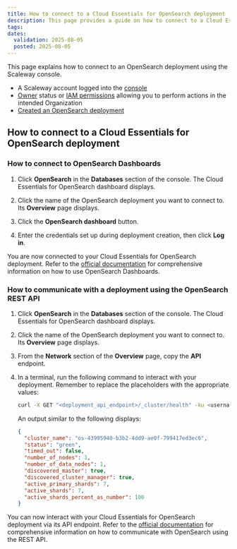 ```yaml
---
title: How to connect to a Cloud Essentials for OpenSearch deployment
description: This page provides a guide on how to connect to a Cloud Essentials for OpenSearch deployment using the Scaleway console.
tags:
dates:
  validation: 2025-08-05
  posted: 2025-08-05
---
```



This page explains how to connect to an OpenSearch deployment using the Scaleway console.

<Requirements />

- A Scaleway account logged into the [console](https://console.scaleway.com)
- [Owner](/iam/concepts/#owner) status or [IAM permissions](/iam/concepts/#permission) allowing you to perform actions in the intended Organization
- [Created an OpenSearch deployment](/opensearch/how-to/create-opensearch-deployment/)

## How to connect to a Cloud Essentials for OpenSearch deployment

### How to connect to OpenSearch Dashboards

1. Click **OpenSearch** in the **Databases** section of the console. The Cloud Essentials for OpenSearch dashboard displays.

2. Click the name of the OpenSearch deployment you want to connect to. Its **Overview** page displays.

3. Click the **OpenSearch dashboard** button.

4. Enter the credentials set up during deployment creation, then click **Log in**. 

You are now connected to your Cloud Essentials for OpenSearch deployment. Refer to the [official documentation](https://docs.opensearch.org/2.19/dashboards/) for comprehensive information on how to use OpenSearch Dashboards.

### How to communicate with a deployment using the OpenSearch REST API

1. Click **OpenSearch** in the **Databases** section of the console. The Cloud Essentials for OpenSearch dashboard displays.

2. Click the name of the OpenSearch deployment you want to connect to. Its **Overview** page displays.

3. From the **Network** section of the **Overview** page, copy the **API** endpoint.

4. In a terminal, run the following command to interact with your deployment. Remember to replace the placeholders with the appropriate values:

    ```bash
    curl -X GET "<deployment_api_endpoint>/_cluster/health" -ku <username>:<password>
    ```

    An output similar to the following displays:

    ```json
    {
      "cluster_name": "os-43995940-b3b2-4dd9-ae0f-799417ed3ec6",
      "status": "green",
      "timed_out": false,
      "number_of_nodes": 1,
      "number_of_data_nodes": 1,
      "discovered_master": true,
      "discovered_cluster_manager": true,
      "active_primary_shards": 7,
      "active_shards": 7,
      "active_shards_percent_as_number": 100
    }
    ```

You can now interact with your Cloud Essentials for OpenSearch deployment via its API endpoint. Refer to the [official documentation](https://docs.opensearch.org/latest/getting-started/communicate/) for comprehensive information on how to communicate with OpenSearch using the REST API.

